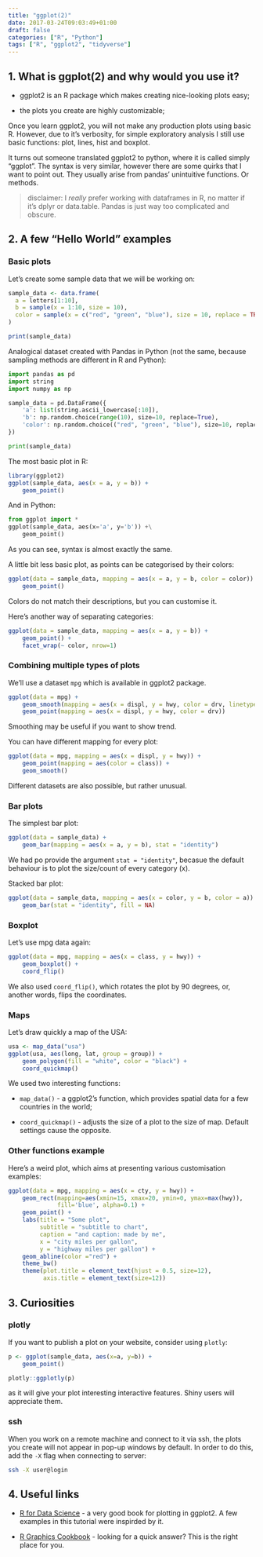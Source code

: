 ```yaml
---
title: "ggplot(2)"
date: 2017-03-24T09:03:49+01:00
draft: false
categories: ["R", "Python"]
tags: ["R", "ggplot2", "tidyverse"]
---
```


## 1. What is ggplot(2) and why would you use it?

* ggplot2 is an R package which makes creating nice-looking plots easy;

* the plots you create are highly customizable;

Once you learn ggplot2, you will not make any production plots using basic R. However, due to it's verbosity, for simple exploratory analysis I still use basic functions: plot, lines, hist and boxplot.

It turns out someone translated ggplot2 to python, where it is called simply "ggplot". The syntax is very similar, however there are some quirks that I want to point out. They usually arise from pandas' unintuitive functions. Or methods.

>disclaimer: I *really* prefer working with dataframes in R, no matter if it's dplyr or data.table. Pandas is just way too complicated and obscure.

## 2. A few "Hello World" examples

### Basic plots

Let's create some sample data that we will be working on:
```r
sample_data <- data.frame(
  a = letters[1:10], 
  b = sample(x = 1:10, size = 10),
  color = sample(x = c("red", "green", "blue"), size = 10, replace = TRUE)
)

print(sample_data)
```

Analogical dataset created with Pandas in Python (not the same, because sampling methods are different in R and Python):

```python
import pandas as pd
import string
import numpy as np

sample_data = pd.DataFrame({
    'a': list(string.ascii_lowercase[:10]),
    'b': np.random.choice(range(10), size=10, replace=True),
    'color': np.random.choice(("red", "green", "blue"), size=10, replace=True)
})

print(sample_data)
```

The most basic plot in R:
```r
library(ggplot2)
ggplot(sample_data, aes(x = a, y = b)) + 
    geom_point()
```

And in Python:
```python
from ggplot import *
ggplot(sample_data, aes(x='a', y='b')) +\
    geom_point()
```
As you can see, syntax is almost exactly the same.

A little bit less basic plot, as points can be categorised by their colors:
```r
ggplot(data = sample_data, mapping = aes(x = a, y = b, color = color)) +
    geom_point()
```

Colors do not match their descriptions, but you can customise it.

Here's another way of separating categories:
```r
ggplot(data = sample_data, mapping = aes(x = a, y = b)) + 
    geom_point() +
    facet_wrap(~ color, nrow=1)
```

### Combining multiple types of plots

We'll use a dataset `mpg` which is available in ggplot2 package.
```r
ggplot(data = mpg) + 
    geom_smooth(mapping = aes(x = displ, y = hwy, color = drv, linetype=drv)) +
    geom_point(mapping = aes(x = displ, y = hwy, color = drv))
```

Smoothing may be useful if you want to show trend.

You can have different mapping for every plot:
```r
ggplot(data = mpg, mapping = aes(x = displ, y = hwy)) +
    geom_point(mapping = aes(color = class)) +
    geom_smooth()
```

Different datasets are also possible, but rather unusual.

### Bar plots

The simplest bar plot:
```r
ggplot(data = sample_data) +
    geom_bar(mapping = aes(x = a, y = b), stat = "identity")
```

We had po provide the argument `stat = "identity"`, becasue the default behaviour is to plot the size/count of every category (x).

Stacked bar plot:
```r
ggplot(data = sample_data, mapping = aes(x = color, y = b, color = a)) +
    geom_bar(stat = "identity", fill = NA)
```

### Boxplot

Let's use mpg data again:
```r
ggplot(data = mpg, mapping = aes(x = class, y = hwy)) +
    geom_boxplot() +
    coord_flip()
```

We also used `coord_flip()`, which rotates the plot by 90 degrees, or, another words, flips the coordinates.


### Maps

Let's draw quickly a map of the USA:
```r
usa <- map_data("usa")
ggplot(usa, aes(long, lat, group = group)) +
    geom_polygon(fill = "white", color = "black") +
    coord_quickmap()
```

We used two interesting functions:

* `map_data()` - a ggplot2's function, which provides spatial data for a few countries in the world;

* `coord_quickmap()` - adjusts the size of a plot to the size of map. Default settings cause the opposite.


### Other functions example

Here's a weird plot, which aims at presenting various customisation examples:
```r
ggplot(data = mpg, mapping = aes(x = cty, y = hwy)) +
    geom_rect(mapping=aes(xmin=15, xmax=20, ymin=0, ymax=max(hwy)), 
              fill='blue', alpha=0.1) +
    geom_point() + 
    labs(title = "Some plot",
         subtitle = "subtitle to chart",
         caption = "and caption: made by me",
         x = "city miles per gallon", 
         y = "highway miles per gallon") +
    geom_abline(color ="red") +  
    theme_bw() 
    theme(plot.title = element_text(hjust = 0.5, size=12),
          axis.title = element_text(size=12))
```

## 3. Curiosities

### plotly

If you want to publish a plot on your website, consider using `plotly`:

```r
p <- ggplot(sample_data, aes(x=a, y=b)) +
    geom_point()

plotly::ggplotly(p)
```

as it will give your plot interesting interactive features. Shiny users will appreciate them.

### ssh

When you work on a remote machine and connect to it via ssh, the plots you create will not appear in pop-up windows by default. In order to do this, add the `-X` flag when connecting to server:

```bash
ssh -X user@login
```

## 4. Useful links

* [R for Data Science](https://r4ds.had.co.nz/data-visualisation.html) - a very good book for plotting in ggplot2. A few examples in this tutorial were inspirded by it.

* [R Graphics Cookbook](http://www.cookbook-r.com/Graphs/) - looking for a quick answer? This is the right place for you.
